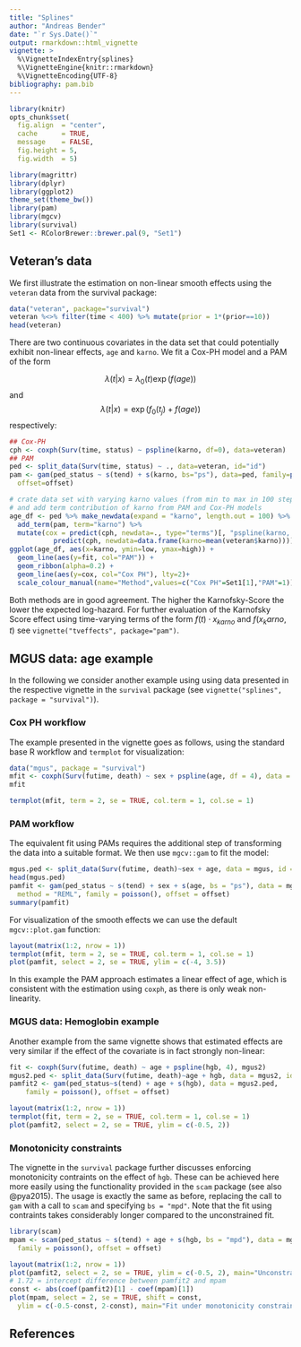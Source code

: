 ```yaml
---
title: "Splines"
author: "Andreas Bender"
date: "`r Sys.Date()`"
output: rmarkdown::html_vignette
vignette: >
  %\VignetteIndexEntry{splines}
  %\VignetteEngine{knitr::rmarkdown}
  %\VignetteEncoding{UTF-8}
bibliography: pam.bib
---
```


```r
library(knitr)
opts_chunk$set(
  fig.align  = "center",
  cache      = TRUE,
  message    = FALSE,
  fig.height = 5,
  fig.width  = 5)
```


```r
library(magrittr)
library(dplyr)
library(ggplot2)
theme_set(theme_bw())
library(pam)
library(mgcv)
library(survival)
Set1 <- RColorBrewer::brewer.pal(9, "Set1")
```

## Veteran's data 

We first illustrate the estimation on non-linear smooth effects using 
the `veteran` data from the survival package: 

```r
data("veteran", package="survival")
veteran %<>% filter(time < 400) %>% mutate(prior = 1*(prior==10))
head(veteran)
```

There are two continuous covariates in the data set that could potentially 
exhibit non-linear effects, `age` and `karno`. We fit a Cox-PH model and 
a PAM of the form 

$$
\lambda(t|x) = \lambda_0(t)\exp(f(age)) 
$$
and 
$$
\lambda(t|x) = \exp(f_0(t_j) + f(age))
$$
respectively: 

```r
## Cox-PH 
cph <- coxph(Surv(time, status) ~ pspline(karno, df=0), data=veteran)
## PAM 
ped <- split_data(Surv(time, status) ~ ., data=veteran, id="id")
pam <- gam(ped_status ~ s(tend) + s(karno, bs="ps"), data=ped, family=poisson(), 
  offset=offset)
```


```r
# crate data set with varying karno values (from min to max in 100 steps) 
# and add term contribution of karno from PAM and Cox-PH models
age_df <- ped %>% make_newdata(expand = "karno", length.out = 100) %>% 
  add_term(pam, term="karno") %>% 
  mutate(cox = predict(cph, newdata=., type="terms")[, "pspline(karno, df = 0)"] -
           predict(cph, newdata=data.frame(karno=mean(veteran$karno))))
ggplot(age_df, aes(x=karno, ymin=low, ymax=high)) + 
  geom_line(aes(y=fit, col="PAM")) + 
  geom_ribbon(alpha=0.2) + 
  geom_line(aes(y=cox, col="Cox PH"), lty=2)+
  scale_colour_manual(name="Method",values=c("Cox PH"=Set1[1],"PAM"=1))
```

Both methods are in good agreement. The higher the Karnofsky-Score the lower the
expected log-hazard. For further evaluation of the Karnofsky Score effect using
time-varying terms of the form $f(t)\cdot x_{karno}$ and $f(x_karno, t)$ see 
`vignette("tveffects", package="pam")`. 


## MGUS data: age example

In the following we consider another example using  using data presented in the 
respective vignette in the `survival` package 
(see `vignette("splines", package = "survival")`).


### Cox PH workflow

The example presented in the vignette goes as follows, using the standard 
base R workflow and `termplot` for visualization: 

```r
data("mgus", package = "survival")
mfit <- coxph(Surv(futime, death) ~ sex + pspline(age, df = 4), data = mgus)
mfit
```

```r
termplot(mfit, term = 2, se = TRUE, col.term = 1, col.se = 1)
```


### PAM workflow
The equivalent fit using PAMs requires the additional step of transforming the 
data into a suitable format. We then use `mgcv::gam` to fit 
the model: 

```r
mgus.ped <- split_data(Surv(futime, death)~sex + age, data = mgus, id = "id")
head(mgus.ped)
pamfit <- gam(ped_status ~ s(tend) + sex + s(age, bs = "ps"), data = mgus.ped, 
  method = "REML", family = poisson(), offset = offset)
summary(pamfit)
```

For visualization of the smooth effects we can use the default `mgcv::plot.gam` 
function: 

```r
layout(matrix(1:2, nrow = 1))
termplot(mfit, term = 2, se = TRUE, col.term = 1, col.se = 1)
plot(pamfit, select = 2, se = TRUE, ylim = c(-4, 3.5))
```

In this example the PAM approach estimates a linear effect of age, which is 
consistent with the estimation using `coxph`, as there is only weak non-linearity.

### MGUS data: Hemoglobin example
Another example from the same vignette shows that estimated effects 
are very similar if the effect of the covariate is in fact strongly non-linear: 

```r
fit <- coxph(Surv(futime, death) ~ age + pspline(hgb, 4), mgus2)
mgus2.ped <- split_data(Surv(futime, death)~age + hgb, data = mgus2, id = "id")
pamfit2 <- gam(ped_status~s(tend) + age + s(hgb), data = mgus2.ped, 
	family = poisson(), offset = offset)
```
  
```r
layout(matrix(1:2, nrow = 1))
termplot(fit, term = 2, se = TRUE, col.term = 1, col.se = 1)
plot(pamfit2, select = 2, se = TRUE, ylim = c(-0.5, 2))
```

### Monotonicity constraints
The vignette in the `survival` package further discusses enforcing monotonicity 
contraints on the effect of `hgb`. These can be achieved here more easily 
using the functionality provided in the `scam` package (see also @pya2015). 
The usage is exactly the same as before, replacing the call to `gam` with a 
call to `scam` and specifying `bs = "mpd"`. Note that the fit using contraints 
takes considerably longer compared to the unconstrained fit. 

```r
library(scam)
mpam <- scam(ped_status ~ s(tend) + age + s(hgb, bs = "mpd"), data = mgus2.ped, 
  family = poisson(), offset = offset)
```

```r
layout(matrix(1:2, nrow = 1))
plot(pamfit2, select = 2, se = TRUE, ylim = c(-0.5, 2), main="Unconstrained fit")
# 1.72 = intercept difference between pamfit2 and mpam
const <- abs(coef(pamfit2)[1] - coef(mpam)[1])
plot(mpam, select = 2, se = TRUE, shift = const, 
  ylim = c(-0.5-const, 2-const), main="Fit under monotonicity constraint")
```

## References

